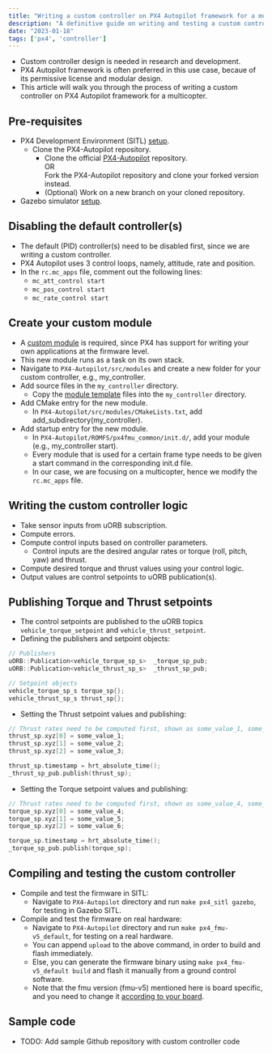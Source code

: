 ```yaml
---
title: "Writing a custom controller on PX4 Autopilot framework for a multicopter"
description: "A definitive guide on writing and testing a custom controller on PX4 Autopilot framework, for a multicopter."
date: "2023-01-18"
tags: ['px4', 'controller']
---
```


- Custom controller design is needed in research and development.
- PX4 Autopilot framework is often preferred in this use case, becaue of its permissive license and modular design.
- This article will walk you through the process of writing a custom controller on PX4 Autopilot framework for a multicopter.

## Pre-requisites
- PX4 Development Environment (SITL) [setup](https://docs.px4.io/main/en/dev_setup/dev_env.html).
    - Clone the PX4-Autopilot repository.
        - Clone the official [PX4-Autopilot](https://github.com/PX4/PX4-Autopilot) repository.
        <br/>OR<br/> Fork the PX4-Autopilot repository and clone your forked version instead.
        - (Optional) Work on a new branch on your cloned repository.
- Gazebo simulator [setup](https://docs.px4.io/main/en/sim_gazebo_gz/).

## Disabling the default controller(s)
- The default (PID) controller(s) need to be disabled first, since we are writing a custom controller.
- PX4 Autopilot uses 3 control loops, namely, attitude, rate and position.
- In the `rc.mc_apps` file, comment out the following lines:
    - `mc_att_control start`
    - `mc_pos_control start`
    - `mc_rate_control start`

## Create your custom module
- A [custom module](https://dev.px4.io/v1.10_noredirect/en/apps/module_template.html) is required, since PX4 has support for writing your own applications at the firmware level.
- This new module runs as a task on its own stack.
- Navigate to `PX4-Autopilot/src/modules` and create a new folder for your custom controller, e.g., my_controller.
- Add source files in the `my_controller` directory.
    - Copy the [module template](https://github.com/PX4/PX4-Autopilot/tree/main/src/templates/template_module) files into the `my_controller` directory.
- Add CMake entry for the new module.
    - In `PX4-Autopilot/src/modules/CMakeLists.txt`, add add_subdirectory(my_controller).
- Add startup entry for the new module.
    - In `PX4-Autopilot/ROMFS/px4fmu_common/init.d/`, add your module (e.g., my_controller start).
    - Every module that is used for a certain frame type needs to be given a start command in the corresponding init.d file.
    - In our case, we are focusing on a multicopter, hence we modify the `rc.mc_apps` file.

## Writing the custom controller logic
- Take sensor inputs from uORB subscription.
- Compute errors.
- Compute control inputs based on controller parameters.
    - Control inputs are the desired angular rates or torque (roll, pitch, yaw) and thrust.
- Compute desired torque and thrust values using your control logic.
- Output values are control setpoints to uORB publication(s).

## Publishing Torque and Thrust setpoints
- The control setpoints are published to the uORB topics `vehicle_torque_setpoint` and `vehicle_thrust_setpoint`.
- Defining the publishers and setpoint objects:
```C
// Publishers
uORB::Publication<vehicle_torque_sp_s>	_torque_sp_pub;
uORB::Publication<vehicle_thrust_sp_s>	_thrust_sp_pub;

// Setpoint objects
vehicle_torque_sp_s torque_sp{};
vehicle_thrust_sp_s thrust_sp{};
```

- Setting the Thrust setpoint values and publishing:
```C
// Thrust rates need to be computed first, shown as some_value_1, some_value_2, some_value_3 here.
thrust_sp.xyz[0] = some_value_1;
thrust_sp.xyz[1] = some_value_2;
thrust_sp.xyz[2] = some_value_3;

thrust_sp.timestamp = hrt_absolute_time();
_thrust_sp_pub.publish(thrust_sp);
```

- Setting the Torque setpoint values and publishing:
```C
// Thrust rates need to be computed first, shown as some_value_4, some_value_5, some_value_6 here.
torque_sp.xyz[0] = some_value_4;
torque_sp.xyz[1] = some_value_5;
torque_sp.xyz[2] = some_value_6;

torque_sp.timestamp = hrt_absolute_time();
_torque_sp_pub.publish(torque_sp);
```

## Compiling and testing the custom controller
- Compile and test the firmware in SITL:
    - Navigate to `PX4-Autopilot` directory and run `make px4_sitl gazebo`, for testing in Gazebo SITL.
- Compile and test the firmware on real hardware:
    - Navigate to `PX4-Autopilot` directory and run `make px4_fmu-v5_default`, for testing on a real hardware.
    - You can append `upload` to the above command, in order to build and flash immediately.
    - Else, you can generate the firmware binary using `make px4_fmu-v5_default build` and flash it manually from a ground control software.
    - Note that the fmu version (fmu-v5) mentioned here is board specific, and you need to change it [according to your board](https://docs.px4.io/main/en/flight_controller/pixhawk_series.html#supported-boards).

## Sample code
- TODO: Add sample Github repository with custom controller code